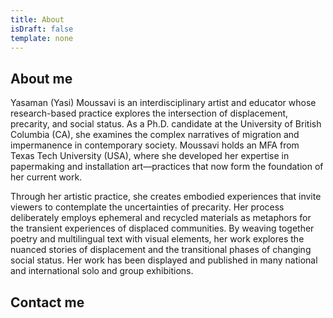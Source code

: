 ```yaml
---
title: About
isDraft: false
template: none
---
```



<section class="h-[calc(100svh_-_96px)] sticky top-0">

## About me
Yasaman (Yasi) Moussavi is an interdisciplinary artist and educator whose research-based practice explores the intersection of displacement, precarity, and social status. As a Ph.D. candidate at the University of British Columbia (CA), she examines the complex narratives of migration and impermanence in contemporary society. Moussavi holds an MFA from Texas Tech University (USA), where she developed her expertise in papermaking and installation art—practices that now form the foundation of her current work.

Through her artistic practice, she creates embodied experiences that invite viewers to contemplate the uncertainties of precarity. Her process deliberately employs ephemeral and recycled materials as metaphors for the transient experiences of displaced communities. By weaving together poetry and multilingual text with visual elements, her work explores the nuanced stories of displacement and the transitional phases of changing social status. Her work has been displayed and published in many national and international solo and group exhibitions.

</section>

<section class="snap-start h-svh flex flex-col justify-center sticky top-0 bg-base">

## Contact me
<Contact />

</section>